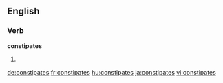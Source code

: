 ==English==

===Verb===
'''constipates'''

# {{en-third-person singular of|constipate}}

[[de:constipates]]
[[fr:constipates]]
[[hu:constipates]]
[[ja:constipates]]
[[vi:constipates]]